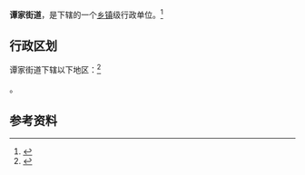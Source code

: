 {{中国乡级行政区|61/01/12/006/000}}

'''谭家街道'''，是{{PRC admin/fullname|61/01/12/006/000|3}}下辖的一个[[乡镇|乡镇]]级行政单位。<ref>{{PRC admin/ref sgc|{{PRC admin/parent|61/01/12/006/000}}}}</ref>

== 行政区划 ==

谭家街道下辖以下地区：<ref>{{PRC admin/ref sgc|61/01/12/006/000}}</ref>

{{PRC admin/children|61/01/12/006/000}}。

== 参考资料 ==

{{reflist}}

{{行政区划小作品}}
{{PRC admin/navcat|61/01/12/006/000}}